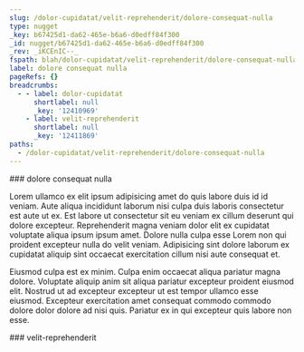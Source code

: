```yaml
---
slug: /dolor-cupidatat/velit-reprehenderit/dolore-consequat-nulla
type: nugget
_key: b67425d1-da62-465e-b6a6-d0edff84f300
_id: nugget/b67425d1-da62-465e-b6a6-d0edff84f300
_rev: _iKCEnIC--_
fspath: blah/dolor-cupidatat/velit-reprehenderit/dolore-consequat-nulla.md
label: dolore consequat nulla
pageRefs: {}
breadcrumbs:
  - - label: dolor-cupidatat
      shortlabel: null
      _key: '12410969'
    - label: velit-reprehenderit
      shortlabel: null
      _key: '12411869'
paths:
  - /dolor-cupidatat/velit-reprehenderit/dolore-consequat-nulla
---
```


<NuggetArea>
<Nugget slug="/dolor-cupidatat/velit-reprehenderit/dolore-consequat-nulla" type="nugget" _key="b67425d1-da62-465e-b6a6-d0edff84f300" _id="nugget/b67425d1-da62-465e-b6a6-d0edff84f300" _rev="_iKCEnIC--_" fspath="blah/dolor-cupidatat/velit-reprehenderit/dolore-consequat-nulla.md" label="dolore consequat nulla" paths="/dolor-cupidatat/velit-reprehenderit/dolore-consequat-nulla">
<NuggetBody>
### dolore consequat nulla

Lorem ullamco ex elit ipsum adipisicing amet do quis labore duis id id veniam. Aute aliqua incididunt laborum nisi culpa duis laboris consectetur est aute ut ex. Est labore ut consectetur sit eu veniam ex cillum deserunt qui dolore excepteur. Reprehenderit magna veniam dolor elit ex cupidatat voluptate aliqua ipsum ipsum amet. Dolore nulla culpa esse Lorem non qui proident excepteur nulla do velit veniam. Adipisicing sint dolore laborum ex cupidatat aliquip sint occaecat exercitation cillum nisi aute consequat et.

Eiusmod culpa est ex minim. Culpa enim occaecat aliqua pariatur magna dolore. Voluptate aliquip anim sit aliqua pariatur excepteur proident eiusmod elit. Nostrud ut ad excepteur excepteur ut est tempor ullamco esse eiusmod. Excepteur exercitation amet consequat commodo commodo dolore dolor dolore ad nisi quis. Pariatur ex in qui excepteur quis labore non esse.

</NuggetBody>
<Breadcrumbs>
<Crumbs>
<Crumb _key="12410969" label="dolor-cupidatat" /><Crumb _key="12411869" label="velit-reprehenderit" />
</Crumbs>
</Breadcrumbs>
</Nugget>

<NuggetsInbound>
</NuggetsInbound>
<NuggetsOutbound>
</NuggetsOutbound>
</NuggetArea>
<PassagesInbound>
<Passage direction="inbound" type="passage" _key="12411869" _id="passage/12411869" _rev="_iKCEnH2--A" label="velit-reprehenderit" passage="velit-reprehenderit" fspath="blah/dolor-cupidatat/velit-reprehenderit" paths="/dolor-cupidatat/velit-reprehenderit" slug="/dolor-cupidatat/velit-reprehenderit">
<NuggetBody>
### velit-reprehenderit

</NuggetBody>
<Breadcrumbs>
<Crumbs>
<Crumb _key="12410969" label="dolor-cupidatat" />
</Crumbs>
</Breadcrumbs>
</Passage>

</PassagesInbound>
<PassagesOutbound>
</PassagesOutbound>